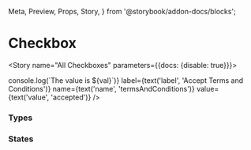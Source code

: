   Meta,
  Preview,
  Props,
  Story,
} from '@storybook/addon-docs/blocks';


<Meta component={Checkbox} title="Components/Molecules/Form Controls/Checkbox"/>

# Checkbox
<Decription of={Checkbox} />
<Props of={Checkbox}/>

<Story name="All Checkboxes" parameters={{docs: {disable: true}}}>
  <form id="formOne">
    <Checkbox
      checked={boolean('checked', false )}
      className={text('className', '')}
      disabled={boolean('disabled', false)}
      errorMsg={text('errorMsg', '')}
      formId={text('formId', 'formOne')}
      handleChange={val => console.log(`The value is ${val}`)}
      label={text('label', 'Accept Terms and Conditions')}
      name={text('name', 'termsAndConditions')}
      value={text('value', 'accepted')}
    />
  </form>
</Story>

### Types
<Preview>
  <Story name="Checkbox Types">
    <form id="formTwo">
      <Checkbox
        checked
        formId="formTwo"
        label="I am checked"
        name="checked"
        value={true}
      />
      <Checkbox
        formId="formTwo"
        label="I am unchecked"
        name="unchecked"
        value={false}
      />
    </form>
  </Story>
</Preview>


### States
<Preview>
  <Story name="Checkbox States">
    <form id="formThree">
      <Checkbox
        formId="formThree"
        label="Standard Checkbox"
        name="standardCheckbox"
        value="standard"
      />
      <Checkbox
        disabled
        formId="formThree"
        label="Disabled Checkbox"
        name="disabledCheckbox"
        value="disabled"
      />
      <Checkbox
        errorMsg="There is an error."
        formId="formThree"
        label="Error Checkbox"
        name="errorCheckbox"
        value="error"
      />
    </form>
  </Story>
</Preview>
